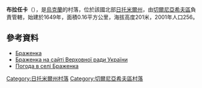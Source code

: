 {{coord|50|34|19|N|28|44|51|E|scale:30000|display=title}}

'''布拉任卡'''（{{lang-uk|Браженка}}），是[[烏克蘭|烏克蘭]]的村落，位於該國北部[[日托米爾州|日托米爾州]]，由[[切爾尼亞希夫區|切爾尼亞希夫區]]負責管轄，始建於1649年，面積0.16平方公里，海拔高度201米，2001年人口256。

==參考資料==
*[http://w1.c1.rada.gov.ua/pls/z7502/A005?rdat1=04.09.2012&rf7571=10827 Браженка]{{dead link|date=2017年12月 |bot=InternetArchiveBot |fix-attempted=yes }}
* [http://w1.c1.rada.gov.ua/pls/z7502/A005?rf7571=10827 Браженка на сайті Верховної ради України]{{dead link|date=2017年12月 |bot=InternetArchiveBot |fix-attempted=yes }}
* [http://weather.in.ua/ua/zhitomirskaja/1951 Погода в селі Браженка] {{Wayback|url=http://weather.in.ua/ua/zhitomirskaja/1951 |date=20160305092252 }}

{{DEFAULTSORT:Браженка}}
[[Category:日托米爾州村落|Category:日托米爾州村落]]
[[Category:切爾尼亞希夫區村落|Category:切爾尼亞希夫區村落]]


{{Zhytomyr-geo-stub}}